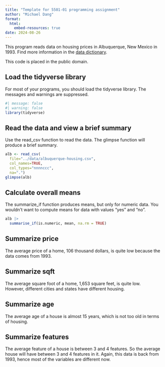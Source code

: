 ---
title: "Template for 5501-01 programming assignment"
author: "Michael Dang"
format: 
  html:
    embed-resources: true
date: 2024-08-26
---

This program reads data on housing prices in Albuquerque, New Mexico in 1993. Find more information in the [data dictionary][dd].

[dd]: https://github.com/pmean/datasets/blob/master/albuquerque-housing.yaml

This code is placed in the public domain.

## Load the tidyverse library

For most of your programs, you should load the tidyverse library. The messages and warnings are suppressed.

```{r setup}
#| message: false
#| warning: false
library(tidyverse)
```

## Read the data and view a brief summary

Use the read_csv function to read the data. The glimpse function will produce a brief summary.

```{r read}
alb <- read_csv(
  file="../data/albuquerque-housing.csv",
  col_names=TRUE,
  col_types="nnnnccc",
  na=".")
glimpse(alb)
```

## Calculate overall means

The summarize_if function produces means, but only for numeric data. You wouldn't want to compute means for data with values "yes" and "no".

```{r means}
alb |>
  summarise_if(is.numeric, mean, na.rm = TRUE)
```

## Summarize price

The average price of a home, 106 thousand dollars, is quite low because the data comes from 1993.

## Summarize sqft

The average square foot of a home, 1,653 square feet, is quite low. However, different cities and states have different housing.

## Summarize age

The average age of a house is almost 15 years, which is not too old in terms of housing. 

## Summarize features

The average feature of a house is between 3 and 4 features. So the average house will have between 3 and 4 features in it. Again, this data is back from 1993, hence most of the variables are different now.
